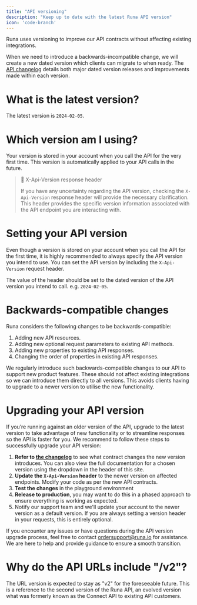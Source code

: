 ```yaml
---
title: "API versioning"
description: "Keep up to date with the latest Runa API version"
icon: 'code-branch'
---
```


Runa uses versioning to improve our API contracts without affecting existing integrations.

When we need to introduce a backwards-incompatible change, we will create a new dated version which clients can migrate to when ready. The [API changelog](https://developer.runa.io/changelog) details both major dated version releases and improvements made within each version.

# What is the latest version?

The latest version is `2024-02-05`.

# Which version am I using?

Your version is stored in your account when you call the API for the very first time. This version is automatically applied to your API calls in the future.

> 📘 X-Api-Version response header
>
> If you have any uncertainty regarding the API version, checking the `X-Api-Version` response header will provide the necessary clarification. This header provides the specific version information associated with the API endpoint you are interacting with.

# Setting your API version

Even though a version is stored on your account when you call the API for the first time, it is highly recommended to always specify the API version you intend to use. You can set the API version by including the `X-Api-Version` request header.

The value of the header should be set to the dated version of the API version you intend to call. e.g. `2024-02-05`.

# Backwards-compatible changes

Runa considers the following changes to be backwards-compatible:

1. Adding new API resources.
2. Adding new optional request parameters to existing API methods.
3. Adding new properties to existing API responses.
4. Changing the order of properties in existing API responses.

We regularly introduce such backwards-compatible changes to our API to support new product features. These should not affect existing integrations so we can introduce them directly to all versions. This avoids clients having to upgrade to a newer version to utilise the new functionality.

# Upgrading your API version

If you’re running against an older version of the API, upgrade to the latest version to take advantage of new functionality or to streamline responses so the API is faster for you. We recommend to follow these steps to successfully upgrade your API version:

1. **Refer to [the changelog](https://developer.runa.io/changelog)** to see what contract changes the new version introduces. You can also view the full documentation for a chosen version using the dropdown in the header of this site.
2. **Update the `X-Api-Version` header** to the newer version on affected endpoints. Modify your code as per the new API contracts.
3. **Test the changes** in the playground environment
4. **Release to production**, you may want to do this in a phased approach to ensure everything is working as expected.
5. Notify our support team and we'll update your account to the newer version as a default version. If you are always setting a version header in your requests, this is entirely optional.

If you encounter any issues or have questions during the API version upgrade process, feel free to contact [ordersupport@runa.io](mailto:ordersupport@runa.io) for assistance. We are here to help and provide guidance to ensure a smooth transition.

# Why do the API URLs include "/v2"?

The URL version is expected to stay as "v2" for the foreseeable future. This is a reference to the second version of the Runa API, an evolved version what was formerly known as the Connect API to existing API customers.
